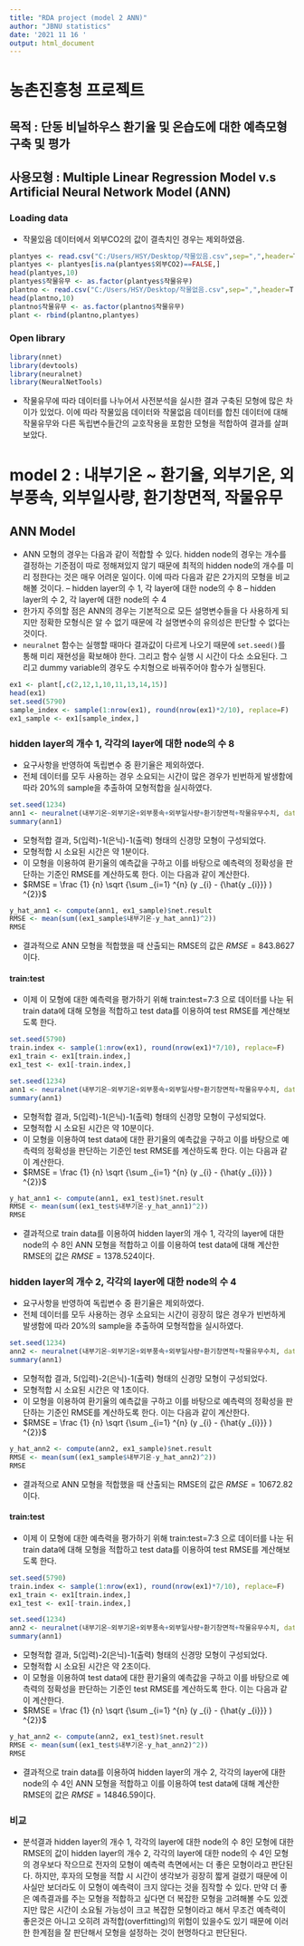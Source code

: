 ```yaml
---
title: "RDA project (model 2 ANN)"
author: "JBNU statistics"
date: '2021 11 16 '
output: html_document
---
```


# 농촌진흥청 프로젝트

## 목적 : 단동 비닐하우스 환기율 및 온습도에 대한 예측모형 구축 및 평가
## 사용모형 : Multiple Linear Regression Model v.s Artificial Neural Network Model (ANN)

### Loading data

- 작물있음 데이터에서 외부CO2의 값이 결측치인 경우는 제외하였음.

```r
plantyes <- read.csv("C:/Users/HSY/Desktop/작물있음.csv",sep=",",header=T)
plantyes <- plantyes[is.na(plantyes$외부CO2)==FALSE,]
head(plantyes,10)
plantyes$작물유무 <- as.factor(plantyes$작물유무)
plantno <- read.csv("C:/Users/HSY/Desktop/작물없음.csv",sep=",",header=T)
head(plantno,10) 
plantno$작물유무 <- as.factor(plantno$작물유무)
plant <- rbind(plantno,plantyes)
```

### Open library

```r
library(nnet)
library(devtools)
library(neuralnet)
library(NeuralNetTools)
```

- 작물유무에 따라 데이터를 나누어서 사전분석을 실시한 결과 구축된 모형에 많은 차이가 있었다. 이에 따라 작물있음 데이터와 작물없음 데이터를 합친 데이터에 대해 작물유무와 다른 독립변수들간의 교호작용을 포함한 모형을 적합하여 결과를 살펴보았다.





# model 2 : 내부기온 ~ 환기율, 외부기온, 외부풍속, 외부일사량, 환기창면적, 작물유무

## ANN Model

- ANN 모형의 경우는 다음과 같이 적합할 수 있다. hidden node의 경우는 개수를 결정하는 기준점이 따로 정해져있지 않기 때문에 최적의 hidden node의 개수를 미리 정한다는 것은 매우 어려운 일이다. 이에 따라 다음과 같은 2가지의 모형을 비교해볼 것이다.
-- hidden layer의 수 1, 각 layer에 대한 node의 수 8
-- hidden layer의 수 2, 각 layer에 대한 node의 수 4
- 한가지 주의할 점은 ANN의 경우는 기본적으로 모든 설명변수들을 다 사용하게 되지만 정확한 모형식은 알 수 없기 때문에 각 설명변수의 유의성은 판단할 수 없다는 것이다.
- `neuralnet` 함수는 실행할 때마다 결과값이 다르게 나오기 때문에 `set.seed()`를 통해 미리 재현성을 확보해야 한다. 그리고 함수 실행 시 시간이 다소 소요된다. 그리고 dummy variable의 경우도 수치형으로 바꿔주어야 함수가 실행된다.

```r
ex1 <- plant[,c(2,12,1,10,11,13,14,15)]
head(ex1)
set.seed(5790)
sample_index <- sample(1:nrow(ex1), round(nrow(ex1)*2/10), replace=F)
ex1_sample <- ex1[sample_index,]
```


### hidden layer의 개수 1, 각각의 layer에 대한 node의 수 8

- 요구사항을 반영하여 독립변수 중 환기율은 제외하였다.
- 전체 데이터를 모두 사용하는 경우 소요되는 시간이 많은 경우가 빈번하게 발생함에 따라 20%의 sample을 추출하여 모형적합을 실시하였다.

```r
set.seed(1234)
ann1 <- neuralnet(내부기온~외부기온+외부풍속+외부일사량+환기창면적+작물유무수치, data=ex1_sample, hidden=8, threshold = 0.01, stepmax = 1e+08)
summary(ann1)
```

- 모형적합 결과, 5(입력)-1(은닉)-1(출력) 형태의 신경망 모형이 구성되었다.
- 모형적합 시 소요된 시간은 약 1분이다.
- 이 모형을 이용하여 환기율의 예측값을 구하고 이를 바탕으로 예측력의 정확성을 판단하는 기준인 RMSE를 계산하도록 한다. 이는 다음과 같이 계산한다.
- $RMSE = \frac {1} {n} \sqrt {\sum _{i=1} ^{n} (y _{i} - {\hat{y _{i}}} ) ^{2}}$

```r
y_hat_ann1 <- compute(ann1, ex1_sample)$net.result
RMSE <- mean(sum((ex1_sample$내부기온-y_hat_ann1)^2))
RMSE
```

- 결과적으로 ANN 모형을 적합했을 때 산출되는 RMSE의 값은 $RMSE=843.8627$이다. 

#### train:test

- 이제 이 모형에 대한 예측력을 평가하기 위해 train:test=7:3 으로 데이터를 나눈 뒤 train data에 대해 모형을 적합하고 test data를 이용하여 test RMSE를 계산해보도록 한다. 

```r
set.seed(5790)
train.index <- sample(1:nrow(ex1), round(nrow(ex1)*7/10), replace=F)
ex1_train <- ex1[train.index,]
ex1_test <- ex1[-train.index,]
```

```r
set.seed(1234)
ann1 <- neuralnet(내부기온~외부기온+외부풍속+외부일사량+환기창면적+작물유무수치, data=ex1_train, hidden=8, threshold = 0.01, stepmax = 1e+08)
summary(ann1)
```

- 모형적합 결과, 5(입력)-1(은닉)-1(출력) 형태의 신경망 모형이 구성되었다.
- 모형적합 시 소요된 시간은 약 10분이다.
- 이 모형을 이용하여 test data에 대한 환기율의 예측값을 구하고 이를 바탕으로 예측력의 정확성을 판단하는 기준인 test RMSE를 계산하도록 한다. 이는 다음과 같이 계산한다.
- $RMSE = \frac {1} {n} \sqrt {\sum _{i=1} ^{n} (y _{i} - {\hat{y _{i}}} ) ^{2}}$

```r
y_hat_ann1 <- compute(ann1, ex1_test)$net.result
RMSE <- mean(sum((ex1_test$내부기온-y_hat_ann1)^2))
RMSE
```

- 결과적으로 train data를 이용하여 hidden layer의 개수 1, 각각의 layer에 대한 node의 수 8인 ANN 모형을 적합하고 이를 이용하여 test data에 대해 계산한 RMSE의 값은 $RMSE=1378.524$이다.



### hidden layer의 개수 2, 각각의 layer에 대한 node의 수 4

- 요구사항을 반영하여 독립변수 중 환기율은 제외하였다.
- 전체 데이터를 모두 사용하는 경우 소요되는 시간이 굉장히 많은 경우가 빈번하게 발생함에 따라 20%의 sample을 추출하여 모형적합을 실시하였다.

```r
set.seed(1234)
ann2 <- neuralnet(내부기온~외부기온+외부풍속+외부일사량+환기창면적+작물유무수치, data=ex1_sample, hidden=c(4,4), threshold = 0.01, stepmax = 1e+08)
summary(ann1)
```

- 모형적합 결과, 5(입력)-2(은닉)-1(출력) 형태의 신경망 모형이 구성되었다.
- 모형적합 시 소요된 시간은 약 1초이다.
- 이 모형을 이용하여 환기율의 예측값을 구하고 이를 바탕으로 예측력의 정확성을 판단하는 기준인 RMSE를 계산하도록 한다. 이는 다음과 같이 계산한다.
- $RMSE = \frac {1} {n} \sqrt {\sum _{i=1} ^{n} (y _{i} - {\hat{y _{i}}} ) ^{2}}$

```r
y_hat_ann2 <- compute(ann2, ex1_sample)$net.result
RMSE <- mean(sum((ex1_sample$내부기온-y_hat_ann2)^2))
RMSE
```

- 결과적으로 ANN 모형을 적합했을 때 산출되는 RMSE의 값은 $RMSE=10672.82$이다. 

#### train:test

- 이제 이 모형에 대한 예측력을 평가하기 위해 train:test=7:3 으로 데이터를 나눈 뒤 train data에 대해 모형을 적합하고 test data를 이용하여 test RMSE를 계산해보도록 한다. 

```r
set.seed(5790)
train.index <- sample(1:nrow(ex1), round(nrow(ex1)*7/10), replace=F)
ex1_train <- ex1[train.index,]
ex1_test <- ex1[-train.index,]
```

```r
set.seed(1234)
ann2 <- neuralnet(내부기온~외부기온+외부풍속+외부일사량+환기창면적+작물유무수치, data=ex1_train, hidden=c(4,4), threshold = 0.01, stepmax = 1e+08)
summary(ann1)
```

- 모형적합 결과, 5(입력)-2(은닉)-1(출력) 형태의 신경망 모형이 구성되었다.
- 모형적합 시 소요된 시간은 약 2초이다.
- 이 모형을 이용하여 test data에 대한 환기율의 예측값을 구하고 이를 바탕으로 예측력의 정확성을 판단하는 기준인 test RMSE를 계산하도록 한다. 이는 다음과 같이 계산한다.
- $RMSE = \frac {1} {n} \sqrt {\sum _{i=1} ^{n} (y _{i} - {\hat{y _{i}}} ) ^{2}}$

```r
y_hat_ann2 <- compute(ann2, ex1_test)$net.result
RMSE <- mean(sum((ex1_test$내부기온-y_hat_ann2)^2))
RMSE
```

- 결과적으로 train data를 이용하여 hidden layer의 개수 2, 각각의 layer에 대한 node의 수 4인 ANN 모형을 적합하고 이를 이용하여 test data에 대해 계산한 RMSE의 값은 $RMSE=14846.59$이다.


### 비교

- 분석결과 hidden layer의 개수 1, 각각의 layer에 대한 node의 수 8인 모형에 대한 RMSE의 값이 hidden layer의 개수 2, 각각의 layer에 대한 node의 수 4인 모형의 경우보다 작으므로 전자의 모형이 예측력 측면에서는 더 좋은 모형이라고 판단된다. 하지만, 후자의 모형을 적합 시 시간이 생각보가 굉장히 짧게 걸렸기 때문에 이 사실만 보더라도 이 모형이 예측력이 크지 않다는 것을 짐작할 수 있다. 만약 더 좋은 예측결과를 주는 모형을 적합하고 싶다면 더 복잡한 모형을 고려해볼 수도 있겠지만 많은 시간이 소요될 가능성이 크고 복잡한 모형이라고 해서 무조건 예측력이 좋은것은 아니고 오히려 과적합(overfitting)의 위험이 있을수도 있기 때문에 이러한 한계점을 잘 판단해서 모형을 설정하는 것이 현명하다고 판단된다.  